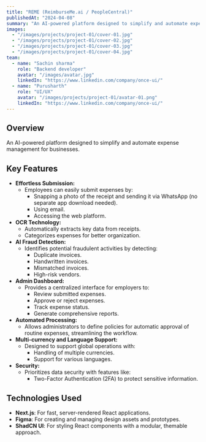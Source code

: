 ```yaml
---
title: "REME (ReimburseMe.ai / PeopleCentral)"
publishedAt: "2024-04-08"
summary: "An AI-powered platform designed to simplify and automate expense management for businesses."
images:
  - "/images/projects/project-01/cover-01.jpg"
  - "/images/projects/project-01/cover-02.jpg"
  - "/images/projects/project-01/cover-03.jpg"
  - "/images/projects/project-01/cover-04.jpg"
team:
  - name: "Sachin sharma"
    role: "Backend developer"
    avatar: "/images/avatar.jpg"
    linkedIn: "https://www.linkedin.com/company/once-ui/"
  - name: "Purusharth"
    role: "UI/UX"
    avatar: "/images/projects/project-01/avatar-01.png"
    linkedIn: "https://www.linkedin.com/company/once-ui/"
---
```


## Overview

An AI-powered platform designed to simplify and automate expense management for businesses.

## Key Features

* **Effortless Submission:**
    * Employees can easily submit expenses by:
        * Snapping a photo of the receipt and sending it via WhatsApp (no separate app download needed).
        * Using email.
        * Accessing the web platform.
* **OCR Technology:**
    * Automatically extracts key data from receipts.
    * Categorizes expenses for better organization.
* **AI Fraud Detection:**
    * Identifies potential fraudulent activities by detecting:
        * Duplicate invoices.
        * Handwritten invoices.
        * Mismatched invoices.
        * High-risk vendors.
* **Admin Dashboard:**
    * Provides a centralized interface for employers to:
        * Review submitted expenses.
        * Approve or reject expenses.
        * Track expense status.
        * Generate comprehensive reports.
* **Automated Processing:**
    * Allows administrators to define policies for automatic approval of routine expenses, streamlining the workflow.
* **Multi-currency and Language Support:**
    * Designed to support global operations with:
        * Handling of multiple currencies.
        * Support for various languages.
* **Security:**
    * Prioritizes data security with features like:
        * Two-Factor Authentication (2FA) to protect sensitive information.

## Technologies Used

- **Next.js**: For fast, server-rendered React applications.
- **Figma**: For creating and managing design assets and prototypes.
- **ShadCN UI**: For styling React components with a modular, themable approach.

